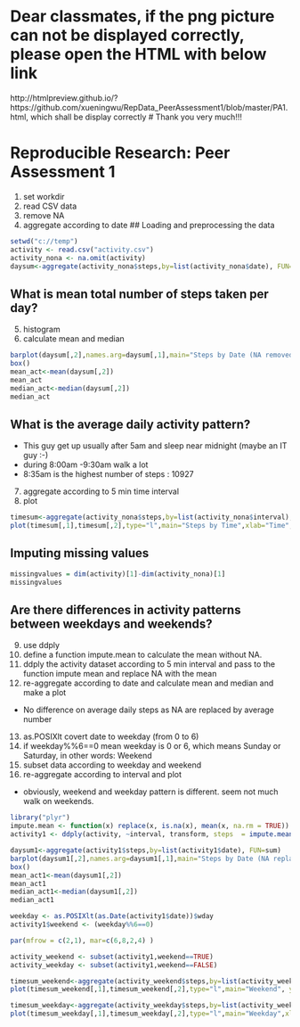 # Dear classmates, if the png picture can not be displayed correctly, please open the HTML with below link
http://htmlpreview.github.io/?https://github.com/xueningwu/RepData_PeerAssessment1/blob/master/PA1.html, which shall be display correctly
# Thank you very much!!!

# Reproducible Research: Peer Assessment 1
1. set workdir
2. read CSV data 
3. remove NA
4. aggregate according to date
## Loading and preprocessing the data
```r
setwd("c://temp")
activity <- read.csv("activity.csv")
activity_nona <- na.omit(activity)
daysum<-aggregate(activity_nona$steps,by=list(activity_nona$date), FUN=sum)
```
## What is mean total number of steps taken per day?
5. histogram
6. calculate mean and median
```r
barplot(daysum[,2],names.arg=daysum[,1],main="Steps by Date (NA removed)", col="blue", xlab="Date", ylab="Steps", ylim=c(0,25000))
box()
mean_act<-mean(daysum[,2])
mean_act
median_act<-median(daysum[,2])
median_act
```
## What is the average daily activity pattern?
- This guy get up usually after 5am and sleep near midnight (maybe an IT guy :-)
- during 8:00am -9:30am walk a lot
- 8:35am is the highest number of steps : 10927

7. aggregate according to 5 min time interval
8. plot
```r
timesum<-aggregate(activity_nona$steps,by=list(activity_nona$interval), FUN=sum)
plot(timesum[,1],timesum[,2],type="l",main="Steps by Time",xlab="Time", ylab="Steps", col="dark red")
```


## Imputing missing values

```r
missingvalues = dim(activity)[1]-dim(activity_nona)[1]
missingvalues
```
## Are there differences in activity patterns between weekdays and weekends?
9. use ddply
10. define a function impute.mean to calculate the mean without NA.
11. ddply the activity dataset according to 5 min interval and pass to the function impute mean and replace NA with the mean
12. re-aggregate according to date and calculate mean and median and make a plot

- No difference on average daily steps as NA are replaced by average number
13. as.POSIXlt covert date to weekday (from 0 to 6)
14. if weekday%%6==0 mean weekday is 0 or 6, which means Sunday or Saturday, in other words: Weekend
15. subset data according to weekday and weekend
16. re-aggregate according to interval and plot

- obviously, weekend and weekday pattern is different. seem not much walk on weekends.

```r
library("plyr")
impute.mean <- function(x) replace(x, is.na(x), mean(x, na.rm = TRUE))
activity1 <- ddply(activity, ~interval, transform, steps  = impute.mean(steps))

daysum1<-aggregate(activity1$steps,by=list(activity1$date), FUN=sum)
barplot(daysum1[,2],names.arg=daysum1[,1],main="Steps by Date (NA replaced)", col="blue", xlab="Date", ylab="Steps", ylim=c(0,25000))
box()
mean_act1<-mean(daysum1[,2])
mean_act1
median_act1<-median(daysum1[,2])
median_act1

weekday <- as.POSIXlt(as.Date(activity1$date))$wday
activity1$weekend <- (weekday%%6==0)

par(mfrow = c(2,1), mar=c(6,8,2,4) )

activity_weekend <- subset(activity1,weekend==TRUE)
activity_weekday <- subset(activity1,weekend==FALSE)

timesum_weekend<-aggregate(activity_weekend$steps,by=list(activity_weekend$interval), FUN=sum)
plot(timesum_weekend[,1],timesum_weekend[,2],type="l",main="Weekend", ylab="Steps", col="blue", lwd=2, xlab="", ylim=c(0,10000))

timesum_weekday<-aggregate(activity_weekday$steps,by=list(activity_weekday$interval), FUN=sum)
plot(timesum_weekday[,1],timesum_weekday[,2],type="l",main="Weekday",xlab="Interval", ylab="Steps", col="blue", lwd=2)

```



